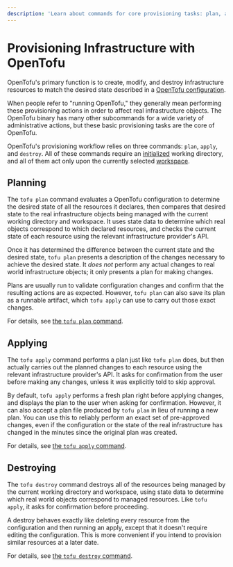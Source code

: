 ```yaml
---
description: 'Learn about commands for core provisioning tasks: plan, apply, and destroy.'
---
```


# Provisioning Infrastructure with OpenTofu

OpenTofu's primary function is to create, modify, and destroy infrastructure
resources to match the desired state described in a
[OpenTofu configuration](/docs/language).

When people refer to "running OpenTofu," they generally mean performing these
provisioning actions in order to affect real infrastructure objects. The
OpenTofu binary has many other subcommands for a wide variety of administrative
actions, but these basic provisioning tasks are the core of OpenTofu.

OpenTofu's provisioning workflow relies on three commands: `plan`, `apply`, and
`destroy`. All of these commands require an
[initialized](/docs/cli/init) working directory, and all of them act
only upon the currently selected [workspace](/docs/cli/workspaces).

## Planning

The `tofu plan` command evaluates a OpenTofu configuration to determine
the desired state of all the resources it declares, then compares that desired
state to the real infrastructure objects being managed with the current working
directory and workspace. It uses state data to determine which real objects
correspond to which declared resources, and checks the current state of each
resource using the relevant infrastructure provider's API.

Once it has determined the difference between the current state and the desired
state, `tofu plan` presents a description of the changes necessary to
achieve the desired state. It _does not_ perform any actual changes to real
world infrastructure objects; it only presents a plan for making changes.

Plans are usually run to validate configuration changes and confirm that the
resulting actions are as expected. However, `tofu plan` can also save its
plan as a runnable artifact, which `tofu apply` can use to carry out those
exact changes.

For details, see [the `tofu plan` command](/docs/cli/commands/plan).

## Applying

The `tofu apply` command performs a plan just like `tofu plan` does,
but then actually carries out the planned changes to each resource using the
relevant infrastructure provider's API. It asks for confirmation from the user
before making any changes, unless it was explicitly told to skip approval.

By default, `tofu apply` performs a fresh plan right before applying
changes, and displays the plan to the user when asking for confirmation.
However, it can also accept a plan file produced by `tofu plan` in lieu of
running a new plan. You can use this to reliably perform an exact set of
pre-approved changes, even if the configuration or the state of the real
infrastructure has changed in the minutes since the original plan was created.

For details, see [the `tofu apply` command](/docs/cli/commands/apply).

## Destroying

The `tofu destroy` command destroys all of the resources being managed by
the current working directory and workspace, using state data to determine which
real world objects correspond to managed resources. Like `tofu apply`, it
asks for confirmation before proceeding.

A destroy behaves exactly like deleting every resource from the configuration
and then running an apply, except that it doesn't require editing the
configuration. This is more convenient if you intend to provision similar
resources at a later date.

For details, see [the `tofu destroy` command](/docs/cli/commands/destroy).
